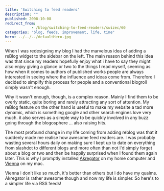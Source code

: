 ```yaml
---
title: 'Switching to feed readers'
description: ""
published: 2008-10-08
redirect_from: 
            - /blog/switching-to-feed-readers/swizec/60
categories: "blog, feeds, improvement, life, time"
hero: ../../../defaultHero.jpg
---
```

When I was redesigning my blog I had the marvelous idea of adding a reBlog widget to the sidebar on the left. The main reason behind this idea was that since my readers hopefully enjoy what i have to say they might also enjoy giving a glance or two to the things I read myself, seeming as how when it comes to authors of published works people are always interested in seeing where the influence and ideas come from. Therefore I decided to simplify this process for people and a conventional blogroll simply wasn't enough.

Why it wasn't enough, though, is a complex reason. Mainly I find them to be overly static, quite boring and rarely attracting any sort of attention. My reBlog feature on the other hand is useful to make my website a tad more dynamic, which is something google and other search engines love very much. it also serves as a simple way to be quickly involved in any buzz going through the blogosphere ... also raising hits.

The most profound change in my life coming from adding reblog was that it suddenly made me realise how awesome feed readers are. I was probably wasting several hours daily on making sure I kept up to date on everything from slashdot to different blogs and more often than not I'd simply forget about a blog or two and then be happily surprised when I found them again later. This is why I promptly installed [Akregator](http://akregator.kde.org/) on my home computer and [Vienna](http://www.vienna-rss.org/) on my mac.

Vienna I don't like so much, it's better than others but I do have my qualms. Akregator is rather awesome though and now my life is simpler. So here's to a simpler life via RSS feeds!